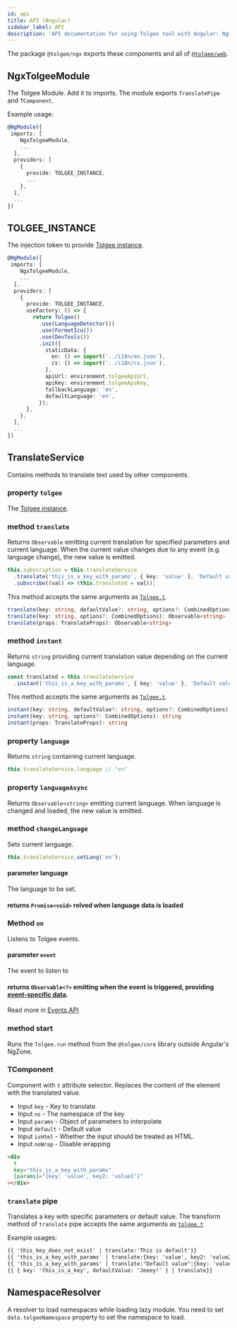 ```yaml
---
id: api
title: API (Angular)
sidebar_label: API
description: 'API documentation for using Tolgee tool with Angular: NgxTolgeeModule, TranslateService, T-component, and others.'
---
```


The package `@tolgee/ngx` exports these components and all of [`@tolgee/web`](/api/web_package/about.mdx).

## NgxTolgeeModule

The Tolgee Module. Add it to imports. The module exports `TranslatePipe` and `TComponent`.

Example usage:

```ts
@NgModule({
 imports: [
    NgxTolgeeModule,
    ...
  ],
  providers: [
    {
      provide: TOLGEE_INSTANCE,
      ...
    },
  ],
  ...
})
```

## TOLGEE_INSTANCE
The injection token to provide [Tolgee instance](/api/core_package/tolgee.mdx).

```ts
@NgModule({
 imports: [
    NgxTolgeeModule,
    ...
  ],
  providers: [
    {
      provide: TOLGEE_INSTANCE,
      useFactory: () => {
        return Tolgee()
          .use(LanguageDetector())
          .use(FormatIcu())
          .use(DevTools())
          .init({
            staticData: {
              en: () => import('../i18n/en.json'),
              cs: () => import('../i18n/cs.json'),
            },
            apiUrl: environment.tolgeeApiUrl,
            apiKey: environment.tolgeeApiKey,
            fallbackLanguage: 'en',
            defaultLanguage: 'en',
          });
      },
    },
  ],
  ...
})
```

## TranslateService

Contains methods to translate text used by other components.

### property `tolgee`
The [Tolgee instance](/api/core_package/tolgee.mdx).

### method `translate`

Returns `Observable` emitting current translation for specified parameters and current language. When the current value changes
due to any event (e.g. language change), the new value is emitted.

```ts
this.subscription = this.translateService
  .translate('this_is_a_key_with_params', { key: 'value' }, 'Default value')
  .subscribe((val) => (this.translated = val));
```

This method accepts the same arguments as [`Tolgee.t`](/api/core_package/tolgee.mdx#t).

```ts
translate(key: string, defaultValue?: string, options?: CombinedOptions): Observable<string>
translate(key: string, options?: CombinedOptions): Observable<string>
translate(props: TranslateProps): Observable<string>
```

### method `instant`

Returns `string` providing current translation value depending on the current language.

```ts
const translated = this.translateService
  .instant('this_is_a_key_with_params', { key: 'value' }, 'Default value')
```

This method accepts the same arguments as [`Tolgee.t`](/api/core_package/tolgee.mdx#t).

```ts
instant(key: string, defaultValue?: string, options?: CombinedOptions): string
instant(key: string, options?: CombinedOptions): string
instant(props: TranslateProps): string
```

### property `language`

Returns `string` containing current language.

```ts
this.translateService.language // "en"
```

### property `languageAsync`

Returns `Observable<string>` emitting current language. When language is changed and loaded, the new value is emitted.

### method `changeLanguage`

Sets current language.

```ts
this.translateService.setLang('en');
```

#### parameter language

The language to be set.

#### returns `Promise<void>` relved when language data is loaded

### Method `on`
Listens to Tolgee events.

#### parameter `event`

The event to listen to

#### returns `Observable<?>` emitting when the event is triggered, providing [event-specific data](/api/core_package/events.mdx).

Read more in [Events API](/api/core_package/events.mdx)

### method start

Runs the `Tolgee.run` method from the `@tolgee/core` library outside Angular's NgZone.

### TComponent

Component with `t` attribute selector. Replaces the content of the element with the translated value.

- Input `key` - Key to translate
- Input `ns` - The namespace of the key
- Input `params` - Object of parameters to interpolate
- Input `default` - Default value
- Input `isHtml` - Whether the input should be treated as HTML.
- Input `noWrap` - Disable wrapping

```html
<div
  t
  key="this_is_a_key_with_params"
  [params]="{key: 'value', key2: 'value2'}"
></div>
```

### `translate` pipe

Translates a key with specific parameters or default value. The transform method of `translate` pipe accepts the
same arguments as [`tolgee.t`](/api/core_package/tolgee.mdx#t)

Example usages:

```html
{{ 'this_key_does_not_exist' | translate:'This is default'}}
{{ 'this_is_a_key_with_params' | translate:{key: 'value', key2: 'value2'} }}
{{ 'this_is_a_key_with_params' | translate:"Default value":{key: 'value', key2: 'value2'} }}
{{ { key: 'this_is_a_key', defaultValue: 'Jeeey!' } | translate}}
```

## NamespaceResolver
A resolver to load namespaces while loading lazy module. You need to set `data.tolgeeNamespace` property to set the namespace to load.
